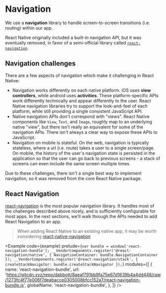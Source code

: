 
# Navigation

We use a **navigation** library to handle screen-to-screen transitions (i.e. routing) within our app.

React Native originally included a built-in navigation API, but it was eventually removed, in favor of a semi-official library called [`react-navigation`](https://reactnavigation.org/).

## Navigation challenges

There are a few aspects of navigation which make it challenging in React Native:

- Navigation works differently on each native platform. iOS uses **view controllers**, while android uses **activities**. These platform-specific APIs work differently technically and appear differently to the user. React Native navigation libraries try to support the look-and-feel of each platform, while still providing a single consistent JavaScript API.
- Native navigation APIs don't correspond with "views". React Native components like `View`, `Text`, and `Image`, roughly map to an underlying native "view", but there isn't really an equivalent for some of the navigation APIs. There isn't always a clear way to expose these APIs to JavaScript.
- Navigation on mobile is stateful. On the web, navigation is typically stateless, where a url (i.e. route) takes a user to a single screen/page. On mobile, the history of the user's navigation state is persisted in the application so that the user can go back to previous screens - a stack of screens can even include the same screen multiple times.

Due to these challenges, there isn't a single best way to implement navigation, so it was removed from the core React Native package.

## React Navigation

[react-navigation](https://reactnavigation.org/) is the most popular navigation library. It handles most of the challenges described above nicely, and is sufficiently configurable for most apps. In the next sections, we'll walk through the APIs needed to add React Navigation to an app.

> When adding React Native to an existing native app, it may be worth considering [react-native-navigation](https://github.com/wix/react-native-navigation)

<Example
  code={example}
  prelude={`var bundle = window['react-navigation-bundle'];
__VendorComponents.register('@react-navigation/native', { NavigationContainer: bundle.NavigationContainer });
__VendorComponents.register('@react-navigation/stack', { createStackNavigator: bundle.createStackNavigator });`}
  modules={[
    {
      name: 'react-navigation-bundle',
      url:
        'https://gitcdn.xyz/repo/dabbott/8aeaf791bb9fa75e67d1639b4a4dd448/raw/1273fc4f77e006f7deabacce0305008bfcc152a7/react-navigation-bundle.js',
      globalName: 'react-navigation-bundle',
    },
  ]}
/>
